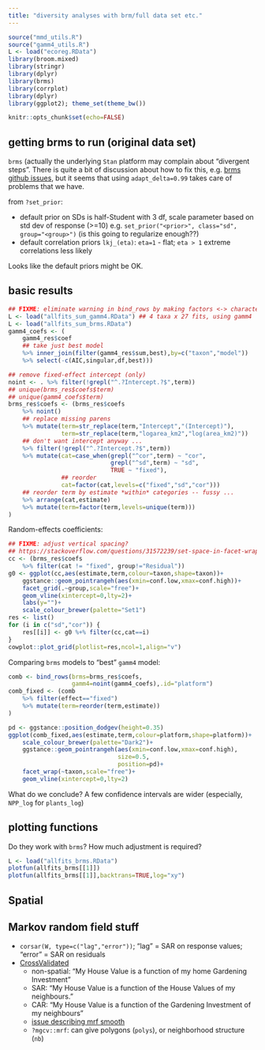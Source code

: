 ```yaml
---
title: "diversity analyses with brm/full data set etc."
---
```


```r
source("mmd_utils.R")
source("gamm4_utils.R")
L <- load("ecoreg.RData")
library(broom.mixed)
library(stringr)
library(dplyr)
library(brms)
library(corrplot)
library(dplyr)
library(ggplot2); theme_set(theme_bw())
```

```r
knitr::opts_chunk$set(echo=FALSE)
```

## getting brms to run (original data set)

`brms` (actually the underlying `Stan` platform may complain about "divergent steps". There is quite a bit of discussion about how to fix this, e.g. [brms github issues](https://github.com/paul-buerkner/brms/issues/128), but it seems that using `adapt_delta=0.99` takes care of problems that we have.

from `?set_prior`:

- default prior on SDs is half-Student with 3 df, scale parameter based on std dev of response (>=10) e.g. `set_prior("<prior>", class="sd", group="<group>")` (is this going to regularize enough??)
- default correlation priors `lkj_(eta)`: `eta=1` - flat; `eta > 1` extreme correlations less likely

Looks like the default priors might be OK.

## basic results

```r
## FIXME: eliminate warning in bind_rows by making factors <-> characters
L <- load("allfits_sum_gamm4.RData") ## 4 taxa x 27 fits, using gamm4
L <- load("allfits_sum_brms.RData")
gamm4_coefs <- (
    gamm4_res$coef
    ## take just best model
    %>% inner_join(filter(gamm4_res$sum,best),by=c("taxon","model"))
    %>% select(-c(AIC,singular,df,best)))

## remove fixed-effect intercept (only)
noint <- . %>% filter(!grepl("^.?Intercept.?$",term))
## unique(brms_res$coefs$term)
## unique(gamm4_coefs$term)
brms_res$coefs <- (brms_res$coefs
    %>% noint()
    ## replace missing parens
    %>% mutate(term=str_replace(term,"Intercept","(Intercept)"),
               term=str_replace(term,"logarea_km2","log(area_km2)"))
    ## don't want intercept anyway ...
    %>% filter(!grepl("^.?Intercept.?$",term))
    %>% mutate(cat=case_when(grepl("^cor",term) ~ "cor",
                             grepl("^sd",term) ~ "sd",
                             TRUE ~ "fixed"),
               ## reorder
               cat=factor(cat,levels=c("fixed","sd","cor")))
    ## reorder term by estimate *within* categories -- fussy ...
    %>% arrange(cat,estimate)
    %>% mutate(term=factor(term,levels=unique(term)))
)
```

Random-effects coefficients:

```r
## FIXME: adjust vertical spacing?
## https://stackoverflow.com/questions/31572239/set-space-in-facet-wrap-like-in-facet-grid
cc <- (brms_res$coefs
    %>% filter(cat != "fixed", group!="Residual"))
g0 <- ggplot(cc,aes(estimate,term,colour=taxon,shape=taxon))+
    ggstance::geom_pointrangeh(aes(xmin=conf.low,xmax=conf.high))+
    facet_grid(.~group,scale="free")+
    geom_vline(xintercept=0,lty=2)+
    labs(y="")+
    scale_colour_brewer(palette="Set1")
res <- list()
for (i in c("sd","cor")) {
    res[[i]] <- g0 %+% filter(cc,cat==i)
}
cowplot::plot_grid(plotlist=res,ncol=1,align="v")
```

Comparing `brms` models to "best" `gamm4` model:

```r
comb <- bind_rows(brms=brms_res$coefs,
                  gamm4=noint(gamm4_coefs),.id="platform")
comb_fixed <- (comb
    %>% filter(effect=="fixed")
    %>% mutate(term=reorder(term,estimate))
)
```

```r
pd <- ggstance::position_dodgev(height=0.35)
ggplot(comb_fixed,aes(estimate,term,colour=platform,shape=platform))+
    scale_colour_brewer(palette="Dark2")+
    ggstance::geom_pointrangeh(aes(xmin=conf.low,xmax=conf.high),
                               size=0.5,
                               position=pd)+
    facet_wrap(~taxon,scale="free")+
    geom_vline(xintercept=0,lty=2)
```

What do we conclude? A few confidence intervals are wider (especially, `NPP_log` for `plants_log`)

## plotting functions

Do they work with `brms`? How much adjustment is required?

```r
L <- load("allfits_brms.RData")
plotfun(allfits_brms[[1]])
plotfun(allfits_brms[[1]],backtrans=TRUE,log="xy")
```

## Spatial


## Markov random field stuff

- `corsar(W, type=c("lag","error"))`; "lag" = SAR on response values; "error" = SAR on residuals
- [CrossValidated](https://stats.stackexchange.com/questions/277/spatial-statistics-models-car-vs-sar)
     - non-spatial: "My House Value is a function of my home Gardening Investment"
     - SAR: "My House Value is a function of the House Values of my neighbours."
     - CAR: "My House Value is a function of the Gardening Investment of my neighbours"
	 - [issue describing mrf smooth](https://github.com/paul-buerkner/brms/issues/128)
	 - `?mgcv::mrf`: can give polygons (`polys`), or neighborhood structure (`nb`)

